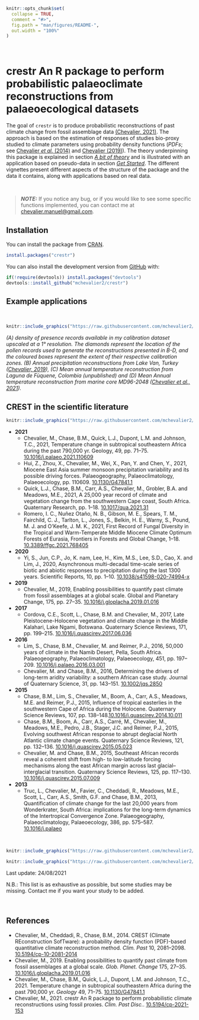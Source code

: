 

```r
knitr::opts_chunk$set(
  collapse = TRUE,
  comment = "#>",
  fig.path = "man/figures/README-",
  out.width = "100%"
)
```

<!-- badges: start -->
<!-- badges: end -->

<br>

# **crestr** An R package to perform probabilistic palaeoclimate reconstructions from palaeoecological datasets

The goal of `crestr` is to produce probabilistic reconstructions of past climate change from fossil assemblage data [(Chevalier, 2021)](https://cp.copernicus.org/preprints/cp-2021-153/). The approach is based on the estimation of responses of studies bio-proxy studied to climate parameters using probability density functions (_PDFs_; see [Chevalier *et al.* (2014)](https://www.doi.org/10.5194/cp-10-2081-2014) and [Chevalier (2019)](https://www.doi.org/10.1016/j.gloplacha.2019.01.016)). The theory underpinning this package is explained in section [_A bit of theory_](https://mchevalier2.github.io/crestr/articles/theory.html) and is illustrated with an application based on pseudo-data in section [_Get Started_](https://mchevalier2.github.io/crestr/articles/get-started.html). The different vignettes present different aspects of the structure of the package and the data it contains, along with applications based on real data.

<br >

> **_NOTE:_**  If you notice any bug, or if you would like to see some specific
functions implemented, you can contact me at <chevalier.manuel@gmail.com>.


## Installation

You can install the package from [CRAN](https://cran.r-project.org/package=crestr).
``` r
install.packages("crestr")
```

You can also install the development version from [GitHub](https://github.com/mchevalier2/crestr/) with:

``` r
if(!require(devtools)) install.packages("devtools")
devtools::install_github("mchevalier2/crestr")
```


## Example applications

<br >

```r
knitr::include_graphics("https://raw.githubusercontent.com/mchevalier2/crestr/master/webpage/example-app.png")
```

_(A) density of presence records available in my calibration dataset upscaled at a 1° resolution. The diamonds represent the location of the pollen records used to generate the reconstructions presented in B-D, and the coloured boxes represent the extent of their respective calibration zones. (B) Annual precipitation reconstructions from Lake Van, Turkey ([Chevalier, 2019](https://www.doi.org/10.1016/j.gloplacha.2019.01.016)), (C) Mean annual temperature reconstruction from Laguna de Fùquene, Colombia (unpublished) and (D) Mean Annual temperature reconstruction from marine core MD96-2048 ([Chevalier et al., 2021](https://www.doi.org/10.1130/G47841.1))._


## CREST in the scientific literature


```r
knitr::include_graphics("https://raw.githubusercontent.com/mchevalier2/crestr/master/webpage/crest-use-02.png")
```

- **2021**
    - Chevalier, M., Chase, B.M., Quick, L.J., Dupont, L.M. and Johnson, T.C., 2021, Temperature change in subtropical southeastern Africa during the past 790,000 yr. Geology, 49, pp. 71–75. [10.1016/j.palaeo.2021.110609](https://www.doi.org/10.1016/j.palaeo.2021.110609)
    - Hui, Z., Zhou, X., Chevalier, M., Wei, X., Pan, Y. and Chen, Y., 2021, Miocene East Asia summer monsoon precipitation variability and its possible driving forces. Palaeogeography, Palaeoclimatology, Palaeoecology, pp. 110609. [10.1130/G47841.1](https://www.doi.org/10.1130/G47841.1)
    - Quick, L.J., Chase, B.M., Carr, A.S., Chevalier, M., Grobler, B.A. and Meadows, M.E., 2021, A 25,000 year record of climate and vegetation change from the southwestern Cape coast, South Africa. Quaternary Research, pp. 1–18. [10.1017/qua.2021.31](https://www.doi.org/10.1017/qua.2021.31)
    - Romero, I. C., Nuñez Otaño, N. B., Gibson, M. E., Spears, T. M., Fairchild, C. J., Tarlton, L., Jones, S., Belkin, H. E., Warny, S., Pound, M. J. and O’Keefe, J. M. K., 2021, First Record of Fungal Diversity in the Tropical and Warm-Temperate Middle Miocene Climate Optimum Forests of Eurasia, Frontiers in Forests and Global Change, 1–18. [10.3389/ffgc.2021.768405](https://www.doi.org/10.3389/ffgc.2021.768405)
- **2020**
    - Yi, S., Jun, C.P., Jo, K. nam, Lee, H., Kim, M.S., Lee, S.D., Cao, X. and Lim, J., 2020, Asynchronous multi-decadal time-scale series of biotic and abiotic responses to precipitation during the last 1300 years. Scientific Reports, 10, pp. 1–10. [10.1038/s41598-020-74994-x](https://www.doi.org/10.1038/s41598-020-74994-x)
- **2019**
    - Chevalier, M., 2019, Enabling possibilities to quantify past climate from fossil assemblages at a global scale. Global and Planetary Change, 175, pp. 27–35. [10.1016/j.gloplacha.2019.01.016](https://www.doi.org/10.1016/j.gloplacha.2019.01.016)
- **2017**
    - Cordova, C.E., Scott, L., Chase, B.M. and Chevalier, M., 2017, Late Pleistocene-Holocene vegetation and climate change in the Middle Kalahari, Lake Ngami, Botswana. Quaternary Science Reviews, 171, pp. 199–215. [10.1016/j.quascirev.2017.06.036](https://www.doi.org/10.1016/j.quascirev.2017.06.036)
- **2016**
    - Lim, S., Chase, B.M., Chevalier, M. and Reimer, P.J., 2016, 50,000 years of climate in the Namib Desert, Pella, South Africa. Palaeogeography, Palaeoclimatology, Palaeoecology, 451, pp. 197–209. [10.1016/j.palaeo.2016.03.001](https://www.doi.org/10.1016/j.palaeo.2016.03.001)
    - Chevalier, M. and Chase, B.M., 2016, Determining the drivers of long-term aridity variability: a southern African case study. Journal of Quaternary Science, 31, pp. 143–151. [10.1002/jqs.2850](https://www.doi.org/10.1002/jqs.2850)
- **2015**
    - Chase, B.M., Lim, S., Chevalier, M., Boom, A., Carr, A.S., Meadows, M.E. and Reimer, P.J., 2015, Influence of tropical easterlies in the southwestern Cape of Africa during the Holocene. Quaternary Science Reviews, 107, pp. 138–148.[10.1016/j.quascirev.2014.10.011](https://www.doi.org/10.1016/j.quascirev.2014.10.011)
    - Chase, B.M., Boom, A., Carr, A.S., Carré, M., Chevalier, M., Meadows, M.E., Pedro, J.B., Stager, J.C. and Reimer, P.J., 2015, Evolving southwest African response to abrupt deglacial North Atlantic climate change events. Quaternary Science Reviews, 121, pp. 132–136. [10.1016/j.quascirev.2015.05.023](https://www.doi.org/10.1016/j.quascirev.2015.05.023)
    - Chevalier, M. and Chase, B.M., 2015, Southeast African records reveal a coherent shift from high- to low-latitude forcing mechanisms along the east African margin across last glacial–interglacial transition. Quaternary Science Reviews, 125, pp. 117–130. [10.1016/j.quascirev.2015.07.009](https://www.doi.org/10.1016/j.quascirev.2015.07.009)
- **2013**
    - Truc, L., Chevalier, M., Favier, C., Cheddadi, R., Meadows, M.E., Scott, L., Carr, A.S., Smith, G.F. and Chase, B.M., 2013, Quantification of climate change for the last 20,000 years from Wonderkrater, South Africa: implications for the long-term dynamics of the Intertropical Convergence Zone. Palaeogeography, Palaeoclimatology, Palaeoecology, 386, pp. 575–587. [10.1016/j.palaeo](https://www.doi.org/10.1016/j.palaeo)

<br >

```r
knitr::include_graphics("https://raw.githubusercontent.com/mchevalier2/crestr/master/webpage/crest-use-01.png")
```


```r
knitr::include_graphics("https://raw.githubusercontent.com/mchevalier2/crestr/master/webpage/crest-use-03.png")
```

Last update: 24/08/2021

N.B.: This list is as exhaustive as possible, but some studies may be missing. Contact me if you want your study to be added.

<br >

## References

 - Chevalier, M., Cheddadi, R., Chase, B.M., 2014. CREST (Climate REconstruction
   SofTware): a probability density function (PDF)-based quantitative climate
   reconstruction method. *Clim. Past* 10, 2081–2098.
   [10.5194/cp-10-2081-2014](http://https://www.doi.org/10.5194/cp-10-2081-2014)
 - Chevalier, M., 2019. Enabling possibilities to quantify past climate from
   fossil assemblages at a global scale. *Glob. Planet. Change* 175, 27–35.
   [10.1016/j.gloplacha.2019.01.016](http://https://www.doi.org/10.1016/j.gloplacha.2019.01.016)
 - Chevalier, M., Chase, B.M., Quick, L.J., Dupont, L.M. and Johnson, T.C., 2021.
   Temperature change in subtropical southeastern Africa during the past 790,000 yr.
   _Geology_ 49, 71–75. [10.1130/G47841.1](http://https://www.doi.org/10.1130/G47841.1)
 - Chevalier, M., 2021. crestr An R package to perform probabilistic climate reconstructions using fossil proxies. *Clim. Past Disc.*. [10.5194/cp-2021-153](http://www.doi.org/10.5194/cp-2021-153)
